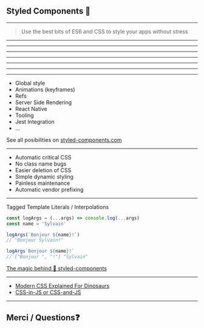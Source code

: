 




<Head>
  <title>Styled Components</title>
</Head>

## Styled Components 💅

---

> Use the best bits of ES6 and CSS to style your apps without stress 

---


<Example1 /> 

---


<Example2 /> 

---


<Example3 /> 

---


<Example4 /> 

--- 


<Example5 />

---


<Example6 />

---

- Global style
- Animations (keyframes)
- Refs
- Server Side Rendering
- React Native
- Tooling
- Jest Integration
- ...

See all posibilities on [styled-components.com](https://www.styled-components.com/)

---

- Automatic critical CSS
- No class name bugs
- Easier deletion of CSS
- Simple dynamic styling
- Painless maintenance
- Automatic vendor prefixing

---

Tagged Template Literals / Interpolations

```jsx
const logArgs = (...args) => console.log(...args)
const name = 'Sylvain'

logArgs(`Bonjour ${name}!`)
// "Bonjour Sylvain!"

logArgs`Bonjour ${name}!`
// ["Bonjour ", "!"] "Sylvain"
```

[The magic behind 💅 styled-components](https://mxstbr.blog/2016/11/styled-components-magic-explained/)

---

- [Modern CSS Explained For Dinosaurs](https://medium.com/actualize-network/modern-css-explained-for-dinosaurs-5226febe3525)
- [CSS-in-JS or CSS-and-JS](https://johnpolacek.github.io/css-in-js-or-css-and-js/)

---
 
## Merci / Questions❓ 
